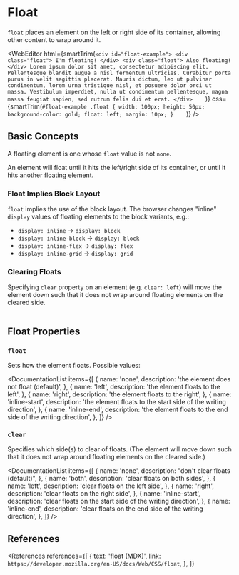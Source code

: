 
<MetadataConfigurer title="Float" dateCreated="2021-03-18" />

# Float

`float` places an element on the left or right side of its container, allowing other content to wrap around it.

<WebEditor
  html={smartTrim(`
    <div id="float-example">
      <div class="float">
        I'm floating!
      </div>
      <div class="float">
        Also floating!
      </div>
      Lorem ipsum dolor sit amet, consectetur adipiscing elit. Pellentesque blandit augue a nisl fermentum ultricies.
      Curabitur porta purus in velit sagittis placerat. Mauris dictum, leo ut pulvinar condimentum, lorem urna tristique nisl,
      et posuere dolor orci ut massa. Vestibulum imperdiet, nulla ut condimentum pellentesque, magna massa feugiat sapien,
      sed rutrum felis dui et erat.
    </div>    
  `)}
  css={smartTrim(`
    #float-example .float {
      width: 100px;
      height: 50px;
      background-color: gold;
      float: left;
      margin: 10px;
    }    
  `)}
/>

## Basic Concepts

A floating element is one whose `float` value is not `none`.

An element will float until it hits the left/right side of its container, or until it hits another floating element.

### Float Implies Block Layout

`float` implies the use of the block layout. The browser changes "inline" `display` values of floating elements to the block variants, e.g.:

- `display: inline` &rarr; `display: block`
- `display: inline-block` &rarr; `display: block`
- `display: inline-flex` &rarr; `display: flex`
- `display: inline-grid` &rarr; `display: grid`

### Clearing Floats

Specifying `clear` property on an element (e.g. `clear: left`) will move the element down such that it does not wrap around floating elements on the cleared side.

<Image path="/res/web/css/float-clear.png" caption="Illustration of clearing floats" />

## Float Properties

### `float`

Sets how the element floats. Possible values:

<DocumentationList
  items={[
    {
      name: 'none',
      description: 'the element does not float (default)',
    },
    {
      name: 'left',
      description: 'the element floats to the left',
    },
    {
      name: 'right',
      description: 'the element floats to the right',
    },
    {
      name: 'inline-start',
      description: 'the element floats to the start side of the writing direction',
    },
    {
      name: 'inline-end',
      description: 'the element floats to the end side of the writing direction',
    },
  ]}
/>

### `clear`

Specifies which side(s) to clear of floats.
(The element will move down such that it does not wrap around floating elements on the cleared side.)

<DocumentationList
  items={[
    {
      name: 'none',
      description: "don't clear floats (default)",
    },
    {
      name: 'both',
      description: 'clear floats on both sides',
    },
    {
      name: 'left',
      description: 'clear floats on the left side',
    },
    {
      name: 'right',
      description: 'clear floats on the right side',
    },
    {
      name: 'inline-start',
      description: 'clear floats on the start side of the writing direction',
    },
    {
      name: 'inline-end',
      description: 'clear floats on the end side of the writing direction',
    },
  ]}
/>

## References

<References
  references={[
    {
      text: 'float (MDX)',
      link: `https://developer.mozilla.org/en-US/docs/Web/CSS/float`,
    },
  ]}
></References>
